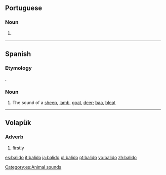 ==Portuguese==

===Noun===
{{pt-noun|m|s}}

# {{l/en|baa}} {{gloss|bleating of sheep}}

----

==Spanish==

===Etymology===
{{suffix|balar|ido|alt1=Balar|lang=es}}.

===Noun===
{{es-noun|m|balidos}}
# The sound of a [[sheep]], [[lamb]], [[goat]], [[deer]]; [[baa]], [[bleat]]
[[Category:es:Animal sounds]]

----

==Volapük==

===Adverb===
{{head|vo|adverb}}

# [[firstly]]

[[es:balido]]
[[it:balido]]
[[ja:balido]]
[[pl:balido]]
[[pt:balido]]
[[vo:balido]]
[[zh:balido]]